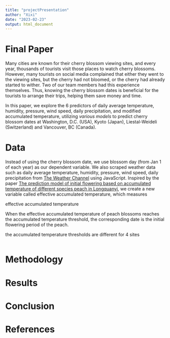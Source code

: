 ```yaml
---
title: "projectPresentation"
author: "Xixi"
date: "2023-02-23"
output: html_document
---
```


# Final Paper 

Many cities are known for their cherry blossom viewing sites, and every year, thousands of tourists visit those places to watch cherry blossoms. However, many tourists on social media complained that either they went to the viewing sites, but the cherry had not bloomed, or the cherry had already started to wither. Two of our team members had this experience themselves. Thus, knowing the cherry blossom dates is beneficial for the tourists to arrange their trips, helping them save money and time. 

In this paper, we explore the 6 predictors of daily average temperature, humidity, pressure, wind speed, daily precipitation, and modified accumulated temperature, utilizing *various models* to predict cherry blossom dates at Washington, D.C. (USA), Kyoto (Japan), Liestal-Weideli (Switzerland) and Vancouver, BC (Canada). 

# Data

Instead of using the cherry blossom date, we use blossom day (from Jan 1 of each year) as our dependent variable. We also scraped weather data such as daily average temperature, humidity, pressure, wind speed, daily precipitation from [The Weather Channel](https://weather.com/?Goto=Redirected) using JavaScript. Inspired by the paper [The prediction model of initial flowering based on accumulated temperature of different species peach in Longquanyi](https://dl.acm.org/doi/pdf/10.1145/3321408.3326690), we create a new variable called effective accumulated temperature, which measures 


effective accumulated temperature

When the effective accumulated temperature of peach blossoms reaches the accumulated temperature threshold, the corresponding date is the initial flowering period of the peach. 

the accumulated temperature thresholds are different for 4 sites

```r


```


# Methodology


# Results


# Conclusion


# References 
